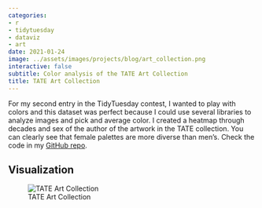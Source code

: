 ```yaml
---
categories:
- r
- tidytuesday
- dataviz
- art
date: 2021-01-24
image: ../assets/images/projects/blog/art_collection.png
interactive: false
subtitle: Color analysis of the TATE Art Collection
title: TATE Art Collection
---
```


For my second entry in the TidyTuesday contest, I wanted to play with colors and this dataset was perfect because I could use several libraries to analyze images and pick and average color. I created a heatmap through decades and sex of the author of the artwork in the TATE collection. You can clearly see that female palettes are more diverse than men's. Check the code in my [GitHub repo](https://github.com/ancazugo/TidyTuesday/tree/main/2021/Week_03_Art_Collection).

<!-- 
``` r
library(tidytuesdayR)
library(tidyverse)
library(colorfindr)
library(parallel)
# library(magick)
# library(imager)
# library(colorspace)
# library(scales)
```

``` r
artwork <- tt_load('2021-01-12')$artwork
artists <- tt_load('2021-01-12')$artists

artists$name <- NULL
colnames(artists)[1] <- 'artistId'

df <- left_join(x = artwork, y = artists, by = 'artistId')
```

``` r
art_20th_df <- df %>%
  filter(!is.na(thumbnailUrl), year >= 1900 & year < 2000) %>%
  select(title, artist, gender, year, thumbnailUrl)
```

``` r
get_most_hex_color <- function(path) {
  out <- tryCatch({
    get_colors(path, top_n = 1, exclude_col = c('white', 'black'))$col_hex
    },
    
    warning <- function(cond) {
      message(paste("Reading the URL caused a warning:", path))
      message("Here's the original warning message:")
      message(paste(cond, '\n'))
      
      return(NA)
      },
    
    error = function(cond) {
      message(paste("This seems to be an invalid URL:", path))
      message("Here's the original error message:")
      message(paste(cond, '\n'))

      return(NA)
      }
    )
  return(out)
}
```

``` r
system.time({
  ncores <- detectCores()
  cl <- makePSOCKcluster(ncores)
  
  # clusterEvalQ(cl, library(magick))
  # clusterEvalQ(cl, library(imager))
  # clusterEvalQ(cl, library(tidyverse))
  # clusterEvalQ(cl, library(scales))
  clusterEvalQ(cl, library(colorfindr))
  clusterExport(cl, "art_20th_df")
  
  start <- Sys.time()
  
  hex_colors <- parSapply(cl, art_20th_df$thumbnailUrl, get_most_hex_color)
  
  stopCluster(cl)
  
  end <- Sys.time()
  time <- end - start
  time
})
```

``` r
art_20th_df$hex_color <- hex_colors
names(art_20th_df$hex_color) <- NULL
art_20th_df <- art_20th_df %>%
  filter(!is.na(year), !is.na(hex_color), !is.na(gender)) 

rgb_colors <- col2rgb(art_20th_df$hex_color)
art_20th_df$red <- rgb_colors[1,]
art_20th_df$green <- rgb_colors[2,]
art_20th_df$blue <- rgb_colors[3,]

hsv_colors <- rgb2hsv(art_20th_df$red, art_20th_df$red, art_20th_df$blue) 
art_20th_df$hue <- hsv_colors[1,]
art_20th_df$saturation <- hsv_colors[2,]
art_20th_df$value <- hsv_colors[3,]

saveRDS(object = art_20th_df, file = 'art_20th_df.RDS')
```

``` r
color_grouped_df <- art_20th_df %>%
  group_by(year, gender) %>%
  summarise(red_avg = mean(red), green_avg = mean(green), blue_avg = mean(blue),
    hue_avg = mean(hue), saturation_avg = mean(saturation), value_avg = mean(value)) %>%
  mutate(hex_rgb_avg = rgb(red_avg, green_avg, blue_avg, maxColorValue = 255), 
         hex_hsv_avg = hsv(hue_avg, saturation_avg, value_avg))

color_grouped_df$decade <- cut(color_grouped_df$year, seq(1900, 2000, 10), include.lowest = T, right = F)
levels(color_grouped_df$decade) <- seq(1900, 1990, 10)

color_grouped_df$year_unit <- color_grouped_df$year %% 10
```

``` r
gender.labs <- c('♀', '♂') 
names(gender.labs) <- c('Female', 'Male')

ggplot(color_grouped_df, aes(x = year_unit, y = decade)) + 
  scale_y_discrete(limits = rev) +
  geom_tile(aes(fill = hex_rgb_avg, width = .9, height = .9), linetype = 'twodash', size = 1, colour = '#262626') +
  scale_fill_identity() +
  labs(title = 'Color in the 20th Century: A Gender Perspective of the TATE Art Collection',
       subtitle = 'Shown are the average dominant color (RGB) of art work for each year in the 20th century from male and female artists. \nIt is worth noting that female artists are not equally represented in the early 1900s.',
       caption = 'Viz: Andrés Camilo Zúñiga González (@ancazugo)\nData: Tate Collection (@tate)') +
  facet_grid(~gender, labeller = labeller(gender = gender.labs), scales = 'free') +
  theme(
    plot.background = element_rect(fill = '#f5f5f5'),
    plot.margin = unit(c(1, 1, 1, 1), "cm"),
    plot.title = element_text(face = 'bold', colour = '#262626', size = 30),
    plot.subtitle = element_text(colour = '#525252', size = 15),
    plot.caption = element_text(colour = '#525252', size = 10),
    plot.title.position = "plot",
    panel.background = element_rect(fill = '#f5f5f5'),
    panel.grid = element_blank(),
    axis.title = element_blank(),
    axis.ticks = element_blank(),
    axis.text.x = element_blank(),
    axis.text.y = element_text(size = 40, colour = '#262626'),
    strip.background = element_blank(),
    strip.text = element_text(face = 'bold', size = 100),
  )

ggsave('art_collection.png', device = 'png', width = 50, height = 30, units = 'cm', dpi = 300)
``` -->


## Visualization

![TATE Art Collection](../assets/images/projects/blog/art_collection.png)
